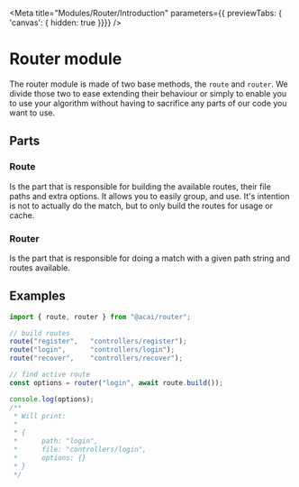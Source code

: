 
<Meta
	title="Modules/Router/Introduction"
	parameters={{ previewTabs: { 'canvas': { hidden: true }}}}
/>

# Router module

The router module is made of two base methods, the `route` and `router`. We divide those two to ease extending their behaviour or simply to enable you to use your algorithm without having to sacrifice any parts of our code you want to use.

## Parts
### Route
Is the part that is responsible for building the available routes, their file paths and extra options. It allows you to easily group, and use. It's intention is not to actually do the match, but to only build the routes for usage or cache.

### Router
Is the part that is responsible for doing a match with a given path string and routes available.

## Examples
``` typescript
import { route, router } from "@acai/router";

// build routes
route("register", 	"controllers/register");
route("login", 		"controllers/login");
route("recover",	"controllers/recover");

// find active route
const options = router("login", await route.build());

console.log(options);
/**
 * Will print:
 * 
 * {
 *		path: "login",
 *		file: "controllers/login",
 * 		options: {}
 * }
 */
```